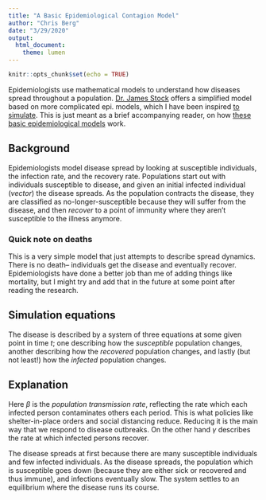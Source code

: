 ```yaml
---
title: "A Basic Epidemiological Contagion Model"
author: "Chris Berg"
date: "3/29/2020"
output: 
  html_document:
    theme: lumen
---
```


```r
knitr::opts_chunk$set(echo = TRUE)
```


Epidemiologists use mathematical models to understand how diseases spread throughout a population. [Dr. James Stock](https://drive.google.com/file/d/1Vu0wl-9K2dh8MpMqaO85MvE6UH7gcRLx/view) offers a simplified model based on more complicated epi. models, which I have been inspired [to simulate](https://rcberg.shinyapps.io/econepimodel/). This is just meant as a brief accompanying reader, on how [these basic epidemiological models](https://en.wikipedia.org/wiki/Compartmental_models_in_epidemiology#The_SIR_mode) work.

## Background

Epidemiologists model disease spread by looking at susceptible individuals, the infection rate, and the recovery rate. Populations start out with individuals susceptible to disease, and given an initial infected individual (*vector*) the disease spreads. As the population contracts the disease, they are classified as no-longer-susceptible because they will suffer from the disease, and then *recover* to a point of immunity where they aren't susceptible to the illness anymore.

### Quick note on deaths

This is a very simple model that just attempts to describe spread dynamics. There is no death-- individuals get the disease and eventually recover. Epidemiologists have done a better job than me of adding things like mortality, but  I might try and add that in the future at some point after reading the research.

## Simulation equations

The disease is described by a system of three equations at some given point in time $t$; one describing how the *susceptible* population changes, another describing how the *recovered* population changes, and lastly (but not least!) how the *infected* population changes.

\begin{align*}

\Delta S_t &= -\beta I_{t-1}\frac{S_{t-1}}{N} \\
\Delta R_t &= \gamma I_{t-1} \\
\Delta I_t &= \beta I_{t-1}\frac{S_{t-1}}{N} - \gamma I_{t-1}

\end{align*}

## Explanation 

Here $\beta$ is the *population transmission rate*, reflecting the rate which each infected person contaminates others each period. This is what policies like shelter-in-place orders and social distancing reduce. Reducing it is the main way that we respond to disease outbreaks. On the other hand $\gamma$ describes the rate at which infected persons recover.

The disease spreads at first because there are many susceptible individuals and few infected individuals. As the disease spreads, the population which is susceptible goes down (because they are either sick or recovered and thus immune), and infections eventually slow. The system settles to an equilibrium where the disease runs its course.
